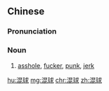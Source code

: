 ==Chinese==
{{zh-forms|alt=渾球}}

===Pronunciation===
{{zh-pron
|m=húnqiú,er=y
|cat=n
}}

===Noun===
{{zh-noun}}

# [[asshole]], [[fucker]], [[punk]], [[jerk]]

[[hu:混球]]
[[mg:混球]]
[[chr:混球]]
[[zh:混球]]